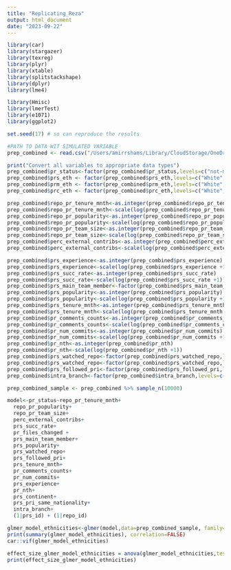 ```yaml
---
title: "Replicating_Reza"
output: html_document
date: "2023-09-22"
---
```

```r
library(car)
library(stargazer)
library(texreg)
library(plyr)
library(xtable)
library(splitstackshape)
library(dplyr)
library(lme4)

library(Hmisc)
library(lmerTest)
library(e1071)
library(ggplot2)
```

```r
set.seed(17) # so can reproduce the results

```

```r
#PATH TO DATA WIT SIMULATED VARIABLE
prep_combined <- read.csv("/Users/amirrshams/Library/CloudStorage/OneDrive-UniversityofWaterloo/Thesis/Dataset/Reza's Dataset/TSE paper/2020-TSE-Developers-Perceptible-Ethnicity-and-PR-evaluation-main/Dataset/pull_requests.csv")
```

```r
print("Convert all variables to appropriate data types")
prep_combined$pr_status<-factor(prep_combined$pr_status,levels=c("not-merged","merged"))
prep_combined$prs_eth <- factor(prep_combined$prs_eth,levels=c("White","Black","Hispanic","API", "Unknown","AIAN"))
prep_combined$prm_eth <- factor(prep_combined$prm_eth,levels=c("White","Black","Hispanic","API", "Unknown"))
prep_combined$prc_eth <- factor(prep_combined$prc_eth,levels=c("White","Black","Hispanic","API", "Unknown"))

prep_combined$repo_pr_tenure_mnth<-as.integer(prep_combined$repo_pr_tenure_mnth)
prep_combined$repo_pr_tenure_mnth<-scale(log(prep_combined$repo_pr_tenure_mnth +1))
prep_combined$repo_pr_popularity<-as.integer(prep_combined$repo_pr_popularity)
prep_combined$repo_pr_popularity<-scale(log(prep_combined$repo_pr_popularity +1))
prep_combined$repo_pr_team_size<-as.integer(prep_combined$repo_pr_team_size)
prep_combined$repo_pr_team_size<-scale(log(prep_combined$repo_pr_team_size +1))
prep_combined$perc_external_contribs<-as.integer(prep_combined$perc_external_contribs)
prep_combined$perc_external_contribs<-scale(log(prep_combined$perc_external_contribs +1))

prep_combined$prs_experience<-as.integer(prep_combined$prs_experience)
prep_combined$prs_experience<-scale(log(prep_combined$prs_experience +1))
prep_combined$prs_succ_rate<-as.integer(prep_combined$prs_succ_rate)
prep_combined$prs_succ_rate<-scale(log(prep_combined$prs_succ_rate +1))
prep_combined$prs_main_team_member<-factor(prep_combined$prs_main_team_member,levels=c(0,1))
prep_combined$prs_popularity<-as.integer(prep_combined$prs_popularity)
prep_combined$prs_popularity<-scale(log(prep_combined$prs_popularity +1))
prep_combined$prs_tenure_mnth<-as.integer(prep_combined$prs_tenure_mnth)
prep_combined$prs_tenure_mnth<-scale(log(prep_combined$prs_tenure_mnth +1))
prep_combined$pr_comments_counts<-as.integer(prep_combined$pr_comments_counts)
prep_combined$pr_comments_counts<-scale(log(prep_combined$pr_comments_counts +1))
prep_combined$pr_num_commits<-as.integer(prep_combined$pr_num_commits)
prep_combined$pr_num_commits<-scale(log(prep_combined$pr_num_commits +1))
prep_combined$pr_nth<-as.integer(prep_combined$pr_nth)
prep_combined$pr_nth<-scale(log(prep_combined$pr_nth +1))
prep_combined$prs_watched_repo<-factor(prep_combined$prs_watched_repo,levels=c(0,1))
prep_combined$prs_watched_repo<-factor(prep_combined$prs_watched_repo,levels=c(0,1))
prep_combined$prs_followed_pri<-factor(prep_combined$prs_followed_pri,levels=c(0,1))
prep_combined$intra_branch<-factor(prep_combined$intra_branch,levels=c(0,1))
```

```r
prep_combined_sample <- prep_combined %>% sample_n(10000) 

```


```r

model<-pr_status~repo_pr_tenure_mnth+
  repo_pr_popularity+
  repo_pr_team_size+
  perc_external_contribs+
  prs_succ_rate+
  pr_files_changed +
  prs_main_team_member+
  prs_popularity+
  prs_watched_repo+
  prs_followed_pri+
  prs_tenure_mnth+
  pr_comments_counts+
  pr_num_commits+
  prs_experience+
  pr_nth+
  prs_continent+
  prs_pri_same_nationality+
  intra_branch+
  (1|prs_id) + (1|repo_id)

glmer_model_ethnicities<-glmer(model,data=prep_combined_sample, family=binomial,control = glmerControl(optimizer = "nloptwrap", calc.derivs = FALSE, optCtrl = list(maxeval = 50)))
print(summary(glmer_model_ethnicities), correlation=FALSE)
car::vif(glmer_model_ethnicities)

effect_size_glmer_model_ethnicities = anova(glmer_model_ethnicities,test='Chisq')
print(effect_size_glmer_model_ethnicities)
```

